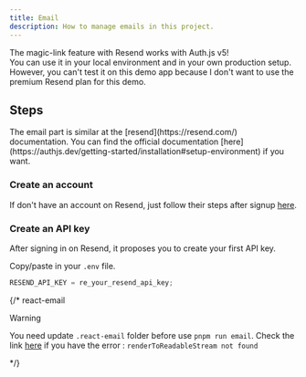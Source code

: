 ```yaml
---
title: Email
description: How to manage emails in this project.
---
```


<Callout type="success" twClass="mt-0">
  The magic-link feature with Resend works with Auth.js v5! <br />
  You can use it in your local environment and in your own production setup.
</Callout>

<Callout type="warning" twClass="mt-2.5">
  However, you can't test it on this demo app because I don't want to use the
  premium Resend plan for this demo.
</Callout>

## Steps

<Callout type="note">
  The email part is similar at the [resend](https://resend.com/) documentation.
  You can find the official documentation
  [here](https://authjs.dev/getting-started/installation#setup-environment) if
  you want.
</Callout>

<Steps>

### Create an account

If don't have an account on Resend, just follow their steps after signup [here](https://resend.com/signup).

### Create an API key

After signing in on Resend, it proposes you to create your first API key.

Copy/paste in your `.env` file.

```js
RESEND_API_KEY = re_your_resend_api_key;
```

</Steps>

{/* 
react-email
> [!WARNING]  
> You need update `.react-email` folder before use `pnpm run email`. Check the link [here](https://github.com/resend/react-email/issues/868#issuecomment-1828411325) if you have the error : `renderToReadableStream not found`

*/}